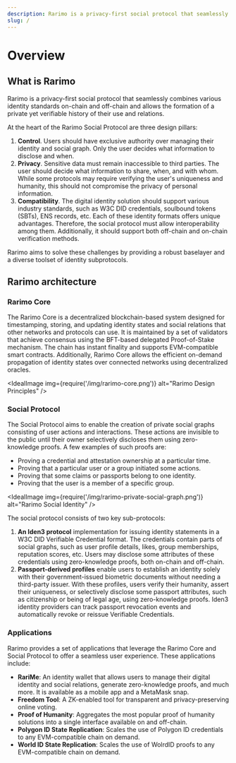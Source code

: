```yaml
---
description: Rarimo is a privacy-first social protocol that seamlessly combines various identity standards and forms a private but verifiable social graph.
slug: /
---
```



# Overview

##  What is Rarimo

Rarimo is a privacy-first social protocol that seamlessly combines various identity standards on-chain and off-chain and allows the formation of a private yet verifiable history of their use and relations.

At the heart of the Rarimo Social Protocol are three design pillars:

1. **Control**. Users should have exclusive authority over managing their identity and social graph. Only the user decides what information to disclose and when.
1. **Privacy**. Sensitive data must remain inaccessible to third parties. The user should decide what information to share, when, and with whom. While some protocols may require verifying the user's uniqueness and humanity, this should not compromise the privacy of personal information.
1. **Compatibility**. The digital identity solution should support various industry standards, such as W3C DID credentials, soulbound tokens (SBTs), ENS records, etc. Each of these identity formats offers unique advantages. Therefore, the social protocol must allow interoperability among them. Additionally, it should support both off-chain and on-chain verification methods.

Rarimo aims to solve these challenges by providing a robust baselayer and a diverse toolset of identity subprotocols.

## Rarimo architecture

### Rarimo Core

The Rarimo Core is a decentralized blockchain-based system designed for timestamping, storing, and updating identity states and social relations that other networks and protocols can use. It is maintained by a set of validators that achieve consensus using the BFT-based delegated Proof-of-Stake mechanism. The chain has instant finality and supports EVM-compatible smart contracts. Additionally, Rarimo Core allows the efficient on-demand propagation of identity states over connected networks using decentralized oracles.

<IdealImage img={require('/img/rarimo-core.png')} alt="Rarimo Design Principles" />

### Social Protocol

The Social Protocol aims to enable the creation of private social graphs consisting of user actions and interactions. These actions are invisible to the public until their owner selectively discloses them using zero-knowledge proofs. A few examples of such proofs are:
- Proving a credential and attestation ownership at a particular time.
- Proving that a particular user or a group initiated some actions.
- Proving that some claims or passports belong to one identity.
- Proving that the user is a member of a specific group.

<IdealImage img={require('/img/rarimo-private-social-graph.png')} alt="Rarimo Social Identity" />

The social protocol consists of two key sub-protocols:
1. **An Iden3 protocol** implementation for issuing identity statements in a W3C DID Verifiable Credential format. The credentials contain parts of social graphs, such as user profile details, likes, group memberships, reputation scores, etc. Users may disclose some attributes of these credentials using zero-knowledge proofs, both on-chain and off-chain.
1. **Passport-derived profiles** enable users to establish an identity solely with their government-issued biometric documents without needing a third-party issuer. With these profiles, users verify their humanity, assert their uniqueness, or selectively disclose some passport attributes, such as citizenship or being of legal age, using zero-knowledge proofs. Iden3 identity providers can track passport revocation events and automatically revoke or reissue Verifiable Credentials.

### Applications

Rarimo provides a set of applications that leverage the Rarimo Core and Social Protocol to offer a seamless user experience. These applications include:

- **RariMe**: An identity wallet that allows users to manage their digital identity and social relations, generate zero-knowledge proofs, and much more. It is available as a mobile app and a MetaMask snap.
- **Freedom Tool**: A ZK-enabled tool for transparent and privacy-preserving online voting.
- **Proof of Humanity**: Aggregates the most popular proof of humanity solutions into a single interface available on and off-chain.
- **Polygon ID State Replication**: Scales the use of Polygon ID credentials to any EVM-compatible chain on demand.
- **World ID State Replication**: Scales the use of WolrdID proofs to any EVM-compatible chain on demand.
